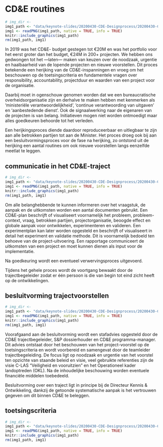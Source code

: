 # CD&E routines{#cde-routines}
<!-- ![](_bookdown_files/images/keynote-slides/20200430-CDE-Designprocess/20200430-CDE-Designprocess.034.png) -->
```r
# img_dir <-
img1_path <- "data/keynote-slides/20200430-CDE-Designprocess/20200430-CDE-Designprocess.034.png"
img1 <- readPNG(img1_path, native = TRUE, info = TRUE)
knitr::include_graphics(img1_path)
rm(img1_path, img1)
```

In 2019 was het CD&E- budget gestegen tot €20M en was het portfolio voor het eerst groter dan het budget, €24M in 200+ projecten. We hebben ons gedwongen tot het —laten— maken van keuzen over de noodzaak, urgentie en haalbaarheid van de lopende projecten en nieuwe voorstellen. Dit proces betekende een herijking van de CD&E-inspanningen en vroeg om het beschouwen op de toetsingscriteria en fundamentele vragen over responsibility, accountability, projectduur en waarden van een project voor de organisatie.

Daarbij moet in ogenschouw genomen worden dat we een bureaucratische overheidsorganisatie zijn en derhalve te maken hebben met kenmerken als ‘ministeriële verantwoordelijkheid’, ’continue verantwoording van uitgaven’ en ‘aanbestedende dienst’.  Ook de signaalwerking naar de eigenaren van de projecten is van belang. Initiatieven mogen niet worden ontmoedigt maar alles goedkeuren behoorde tot het verleden.

Een herijkingsproces diende daardoor reproduceerbaar en uitlegbaar te zijn aan alle betrokken partijen tot aan de Minister. Het proces droeg ook bij aan een besluitvormingsproces voor de fase na herijking, zo ontstond uit de herijking een aantal routines om ook nieuwe voorstellen langs eenzelfde meetlat te leggen.

## communicatie in het CD&E-traject
<!-- ![](_bookdown_files/images/keynote-slides/20200430-CDE-Designprocess/20200430-CDE-Designprocess.035.png) -->
```r
# img_dir <-
img1_path <- "data/keynote-slides/20200430-CDE-Designprocess/20200430-CDE-Designprocess.035.png"
img1 <- readPNG(img1_path, native = TRUE, info = TRUE)
knitr::include_graphics(img1_path)
rm(img1_path, img1)
```

Om alle belanghebbende te kunnen informeren over het vraagstuk, de aanpak en de uitkomsten worden een aantal documenten gebruikt.
Een CD&E-plan beschrijft of visualiseert voornamelijk het probleem, probleem-context, vraag, betrokken partijen, projectorganisatie, beoogde effect en globale aanpak voor ontwikkelen, experimenteren en valideren.
Een experimentplan kan later worden opgesteld en beschrijft of visualiseert in detail het experiment en validatie methode. Dit is voornamelijk bedoeld ten behoeve van de project-uitvoering.
Een rapportage communiceert de uitkomsten van een project en moet kunnen dienen als input voor de implementatie.

Na goedkeuring wordt een eventueel verwervingsproces uitgevoerd.

Tijdens het gehele proces wordt de voortgang bewaakt door de trajectbegeleider zodat er één persoon is die van begin tot eind zicht heeft op de ontwikkelingen.

## besluitvorming trajectvoorstellen
<!-- ![](_bookdown_files/images/keynote-slides/20200430-CDE-Designprocess/20200430-CDE-Designprocess.037.png) -->
```r
# img_dir <-
img1_path <- "data/keynote-slides/20200430-CDE-Designprocess/20200430-CDE-Designprocess.037.png"
img1 <- readPNG(img1_path, native = TRUE, info = TRUE)
knitr::include_graphics(img1_path)
rm(img1_path, img1)
```

Voorafgaand aan de besluitvorming wordt een stafadvies opgesteld door de CD&E trajectbegeleider, S&P dossierhouder en CD&E programma-manager. Dit advies ontstaat door het beschouwen van het project-voorstel op de toetsingscriteria en wordt voorbereid en samengevat door de teamleider trajectbegeleiding. De focus ligt op noodzaak en urgentie van het voorstel ten opzichte van staande beleid en visie, veel gebruikte referenties zijn de visie C-LAS “Veiligheid en vooruitzien” en het Operationeel kader landoptreden (OKL). Na de inhoudelijke beschouwing worden eventuele financiële middelen toebedeeld.

Besluitvorming over een traject ligt in principe bij de Directeur Kennis & Ontwikkeling, dankzij de getoonde systematische aanpak is het vertrouwen gegeven om dit binnen CD&E te beleggen.

## toetsingscriteria
<!-- ![](_bookdown_files/images/keynote-slides/20200430-CDE-Designprocess/20200430-CDE-Designprocess.038.png) -->
```r
# img_dir <-
img1_path <- "data/keynote-slides/20200430-CDE-Designprocess/20200430-CDE-Designprocess.038.png"
img1 <- readPNG(img1_path, native = TRUE, info = TRUE)
knitr::include_graphics(img1_path)
rm(img1_path, img1)
```
